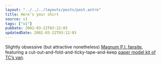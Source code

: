```yaml
---
layout: "../../../layouts/posts/post.astro"
title: Here’s your shirt
source: v1
tags: ["v1"]
pubDate: 2002-03-22T03:12:03
updatedDate: 2002-03-22T03:12:03
---
```


Slightly obsessive (but attractive nonetheless) [Magnum P.I. fansite][1], featuring a cut-out-and-fold-and-ticky-tape-and-keep [paper model kit of TC&#8217;s van][2].

[1]: http://www.robinmasters.de/
[2]: http://www.robinmasters.de/hoppers.html
